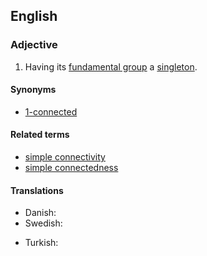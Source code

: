 ==English==

===Adjective===
{{en-adj|-}}

# {{context|topology|of a [[topological space]]}} Having its [[fundamental group]] a [[singleton]].

====Synonyms====
* [[1-connected]]

====Related terms====
* [[simple connectivity]]
* [[simple connectedness]]

====Translations====
{{trans-top|in topology, having its fundamental group a singleton}}
* Danish: {{t-|da|enkeltsammenhængende}}
* Swedish: {{t-|sv|enkelt sammanhängande}}
{{trans-mid}}
* Turkish: {{t|tr|basit bağlantılı}}
{{trans-bottom}}